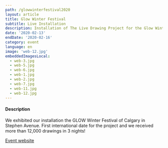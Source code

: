 ```yaml
---
path: /glowwinterfestival2020
layout: article
title: Glow Winter Festival
subtitle: Live Installation
description: Installation of The Live Drawing Project for the Glow Winter Festival of Calgary, Alberta, Canada
date: '2020-02-13'
endDate: '2020-02-16'
category: event
language: en
image: 'web-12.jpg'
embeddedImagesLocal:
  - web-3.jpg
  - web-5.jpg
  - web-6.jpg
  - web-1.jpg
  - web-2.jpg
  - web-7.jpg
  - web-11.jpg
  - web-12.jpg
---
```


#### Description

We exhibited our installation the GLOW Winter Festival of Calgary in Stephen Avenue. First international date for the project and we received more than 12,000 drawings in 3 nights!

[Event website](https://glowyyc.com/)

<ImageGrid props={props} />
